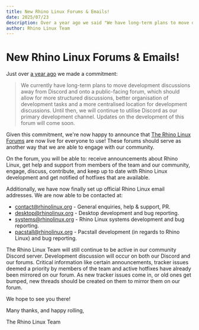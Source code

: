 ```yaml
---
title: New Rhino Linux Forums & Emails!
date: 2025/07/23
description: Over a year ago we said "We have long-term plans to move discussions away from Discord onto a public-facing forum." We are now happy to announce that our forums are now live! Additionally, we have now finally set up official Rhino Linux email addresses.
author: Rhino Linux Team
---
```


# New Rhino Linux Forums & Emails! 
  
Just over [a year ago](https://blog.rhinolinux.org/news-14) we made a commitment: 
 > We currently have long-term plans to move development discussions away from Discord and onto a public-facing forum, which should allow for more structured discussions, better organisation of development tasks and a more centralised location for development discussions. Until then, we will continue to utilise Discord as our primary development channel. Updates on the development of this forum will come soon. 
  
Given this commitment, we're now happy to announce that [The Rhino Linux Forums](https://forum.rhinolinux.org/) are now live for everyone to use! These forums should serve as another way that we are able to engage with our community.

On the forum, you will be able to: receive announcements about Rhino Linux, get help and support from members of the team and our community, engage, discuss, contribute, and keep up to date with Rhino Linux development and get notified of hotfixes that are available. 
  
Additionally, we have now finally set up official Rhino Linux email addresses. We are now able to be contacted at: 
 - contact@rhinolinux.org - General enquiries, help & support, PR.
 - desktop@rhinolinux.org - Desktop development and bug reporting. 
 - systems@rhinolinux.org - Rhino Linux systems development and bug reporting. 
 - pacstall@rhinolinux.org - Pacstall development (in regards to Rhino Linux) and bug reporting. 
  
The Rhino Linux Team will still continue to be active in our community Discord server. Development discussion will occur on both our Discord and our forums. Critical information like certain announcements, tracker issues deemed a priority by members of the team and active hotfixes have already been mirrored on our forum. As new tracker issues come in, or old ones get bumped, new threads should be created on them to mirror them on our forum. 
  
We hope to see you there! 
  
Many thanks, and happy rolling, 
  
The Rhino Linux Team